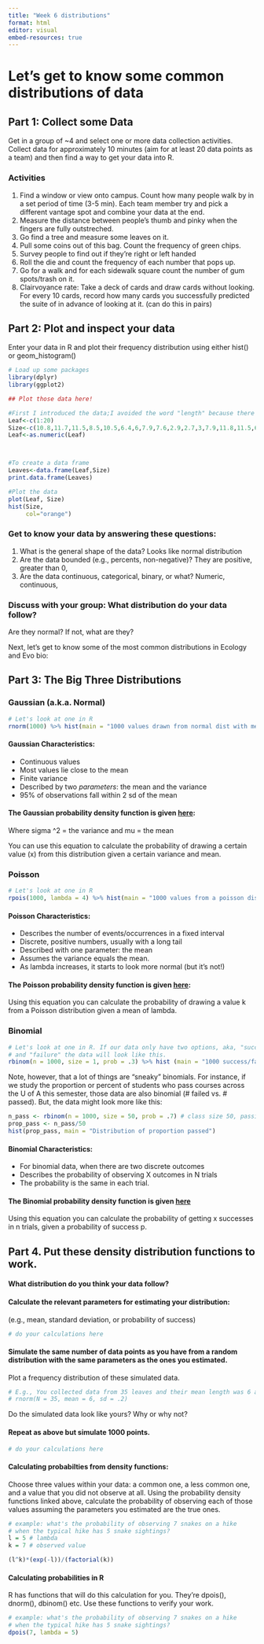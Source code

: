 ```yaml
---
title: "Week 6 distributions"
format: html
editor: visual
embed-resources: true
---
```


# Let's get to know some common distributions of data

## Part 1: Collect some Data

Get in a group of \~4 and select one or more data collection activities. Collect data for approximately 10 minutes (aim for at least 20 data points as a team) and then find a way to get your data into R.

### Activities

1.  Find a window or view onto campus. Count how many people walk by in a set period of time (3-5 min). Each team member try and pick a different vantage spot and combine your data at the end.
2.  Measure the distance between people's thumb and pinky when the fingers are fully outstreched.\
3.  Go find a tree and measure some leaves on it.\
4.  Pull some coins out of this bag. Count the frequency of green chips.\
5.  Survey people to find out if they're right or left handed
6.  Roll the die and count the frequency of each number that pops up.
7.  Go for a walk and for each sidewalk square count the number of gum spots/trash on it.
8.  Clairvoyance rate: Take a deck of cards and draw cards without looking. For every 10 cards, record how many cards you successfully predicted the suite of in advance of looking at it. (can do this in pairs)

## Part 2: Plot and inspect your data

Enter your data in R and plot their frequency distribution using either hist() or geom_histogram()

```r
# Load up some packages
library(dplyr)
library(ggplot2)

```

```r
## Plot those data here! 

#First I introduced the data;I avoided the word "length" because there are functions named like that
Leaf<-c(1:20)
Size<-c(10.8,11.7,11.5,8.5,10.5,6.4,6,7.9,7.6,2.9,2.7,3,7.9,11.8,11.5,6.9,16.8,14.3,10.4,9.9)
Leaf<-as.numeric(Leaf)



#To create a data frame
Leaves<-data.frame(Leaf,Size)
print.data.frame(Leaves)

#Plot the data
plot(Leaf, Size)
hist(Size, 
     col="orange")


```

### Get to know your data by answering these questions:

1.  What is the general shape of the data? Looks like normal distribution
2.  Are the data bounded (e.g., percents, non-negative)? They are positive, greater than 0,
3.  Are the data continuous, categorical, binary, or what? Numeric, continuous,

### Discuss with your group: What distribution do your data follow?

Are they normal? If not, what are they?

Next, let's get to know some of the most common distributions in Ecology and Evo bio:

## Part 3: The Big Three Distributions

### Gaussian (a.k.a. Normal)

```r
# Let's look at one in R 
rnorm(1000) %>% hist(main = "1000 values drawn from normal dist with mean = 0, sd = 1")

```

#### Gaussian Characteristics:

-   Continuous values
-   Most values lie close to the mean
-   Finite variance
-   Described by two *parameters*: the mean and the variance
-   95% of observations fall within 2 sd of the mean

#### The Gaussian probability density function is given [here](https://wikimedia.org/api/rest_v1/media/math/render/svg/00a16950e196e687d94280c388c4fb7f71481d3c):

Where sigma \^2 = the variance and mu = the mean

You can use this equation to calculate the probability of drawing a certain value (x) from this distribution given a certain variance and mean.

### Poisson

```r
# Let's look at one in R 
rpois(1000, lambda = 4) %>% hist(main = "1000 values from a poisson distribution with mean = 4")
```

#### Poisson Characteristics:

-   Describes the number of events/occurrences in a fixed interval
-   Discrete, positive numbers, usually with a long tail
-   Described with one parameter: the mean
-   Assumes the variance equals the mean.
-   As lambda increases, it starts to look more normal (but it's not!)

#### The Poisson probability density function is given [here](https://wikimedia.org/api/rest_v1/media/math/render/svg/75b15a85051528f8722d2b676a557f6c22bf85c4):

Using this equation you can calculate the probability of drawing a value k from a Poisson distribution given a mean of lambda.

### Binomial

```r
# Let's look at one in R. If our data only have two options, aka, "success"
# and "failure" the data will look like this.
rbinom(n = 1000, size = 1, prob = .3) %>% hist (main = "1000 success/failures where prob of success = .3")

```

Note, however, that a lot of things are "sneaky" binomials. For instance, if we study the proportion or percent of students who pass courses across the U of A this semester, those data are also binomial (# failed vs. \# passed). But, the data might look more like this:

```r
n_pass <- rbinom(n = 1000, size = 50, prob = .7) # class size 50, passing rate 70%, 1000 courses
prop_pass <- n_pass/50
hist(prop_pass, main = "Distribution of proportion passed")  
```

#### Binomial Characteristics:

-   For binomial data, when there are two discrete outcomes
-   Describes the probability of observing X outcomes in N trials
-   The probability is the same in each trial.

#### The Binomial probability density function is given [here](https://miro.medium.com/v2/resize:fit:1286/1*p7TNkAqyDf14jQEE1qi2vA.png)

Using this equation you can calculate the probability of getting x successes in n trials, given a probability of success p.

## Part 4. Put these density distribution functions to work.

#### What distribution do you think your data follow?

#### Calculate the relevant parameters for estimating your distribution:

(e.g., mean, standard deviation, or probability of success)

```r
# do your calculations here 

```

#### Simulate the same number of data points as you have from a random distribution with the same parameters as the ones you estimated.

Plot a frequency distribution of these simulated data.

```r
# E.g., You collected data from 35 leaves and their mean length was 6 and sd was .2
# rnorm(N = 35, mean = 6, sd = .2)

```

Do the simulated data look like yours? Why or why not?

#### Repeat as above but simulate 1000 points.

```r
# do your calculations here 
```

#### Calculating probabilties from density functions:

Choose three values within your data: a common one, a less common one, and a value that you did not observe at all. Using the probability density functions linked above, calculate the probability of observing each of those values assuming the parameters you estimated are the true ones.

```r
# example: what's the probability of observing 7 snakes on a hike 
# when the typical hike has 5 snake sightings?
l = 5 # lambda
k = 7 # observed value

(l^k)*(exp(-l))/(factorial(k))


```

#### Calculating probabilities in R

R has functions that will do this calculation for you. They're dpois(), dnorm(), dbinom() etc. Use these functions to verify your work.

```r
# example: what's the probability of observing 7 snakes on a hike 
# when the typical hike has 5 snake sightings?
dpois(7, lambda = 5)



```
